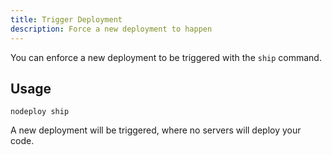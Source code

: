 ```yaml
---
title: Trigger Deployment
description: Force a new deployment to happen
---
```


You can enforce a new deployment to be triggered with the `ship` command.

## Usage

```
nodeploy ship
```

A new deployment will be triggered, where no servers will deploy your code.
